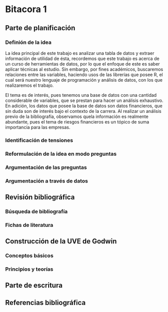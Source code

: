 # Bitacora 1
<Expliquen en consiste su trabajo y cómo piensan resolverlo> 

## Parte de planificación


### Definión de la idea
La idea principal de este trabajo es analizar una tabla de datos y extraer información de utilidad de ésta, recordemos que este trabajo es acerca de un curso de herramientas de datos, por lo que el enfoque de este es saber aplicar técnicas al estudio. Sin embargo, por fines académicos, buscaremos relaciones entre las variables, haciendo usos de las librerías que posee R, el cual será nuestro lenguaje de programación y análisis de datos, con los que realizaremos el trabajo.

El tema es de interés, pues tenemos una base de datos con una cantidad considerable de variables, que se prestan para hacer un análisis exhaustivo. En adición, los datos que posee la base de datos son datos financieros, que sin duda son de interés bajo el contexto de la carrera. Al realizar un análisis previo de la bibliografía, observamos quela información es realmente abundante, pues el tema de riesgos financieros es un tópico de suma importancia para las empresas.


### Identificación de tensiones



### Reformulación de la idea en modo preguntas



### Argumentación de las preguntas 



### Argumentación a través de datos


## Revisión bibliográfica 



### Búsqueda de bibliografía


### Fichas de literatura


## Construcción de la UVE de Godwin

### Conceptos básicos

### Principios y teorías 

## Parte de escritura

## Referencias bibliográfica

